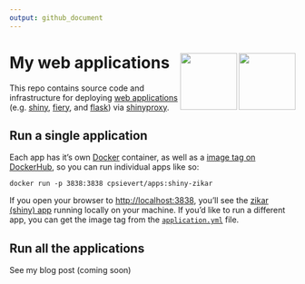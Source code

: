 ```yaml
---
output: github_document
---
```


<!-- README.md is generated from README.Rmd. Please edit that file -->

# My web applications <img src="https://www.rstudio.com/wp-content/uploads/2014/04/shiny.png" width=100 align="right" /> <img src="http://www.unixstickers.com/image/cache/data/stickers/flask/Flask-text.sh-180x180.png" width=100 align="right" />

This repo contains source code and infrastructure for deploying [web applications](https://en.wikipedia.org/wiki/Web_application) (e.g. [shiny](https://cran.r-project.org/package=shiny), [fiery](https://cran.r-project.org/package=fiery), and [flask](http://flask.pocoo.org/)) via [shinyproxy](https://www.shinyproxy.io/). 

## Run a single application

Each app has it's own [Docker](https://www.docker.com/) container, as well as a [image tag on DockerHub](https://hub.docker.com/r/cpsievert/apps/builds/), so you can run individual apps like so:

```shell
docker run -p 3838:3838 cpsievert/apps:shiny-zikar
```

If you open your browser to <http://localhost:3838>, you'll see the [zikar (shiny) app]() running locally on your machine. If you'd like to run a different app, you can get the image tag from the [`application.yml`](https://github.com/cpsievert/apps/blob/master/application.yml) file.

## Run all the applications

See my blog post (coming soon)